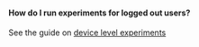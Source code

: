 #### How do I run experiments for logged out users?​

See the guide on [device level experiments](/guides/first-device-level-experiment)
